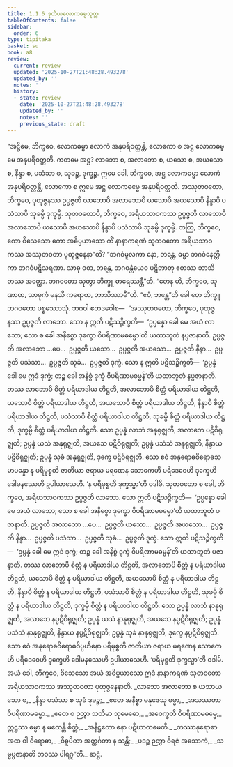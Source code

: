 ```yaml
---
title: 1.1.6 ဒုတိယလောကဓမ္မသုတ္တ
tableOfContents: false
sidebar:
  order: 6
type: tipitaka
basket: su
book: a8
review:
  current: review
  updated: '2025-10-27T21:48:28.493278'
  updated_by: ''
  notes: ''
  history:
  - state: review
    date: '2025-10-27T21:48:28.493278'
    updated_by: ''
    notes: ''
    previous_state: draft
---
```



<ReviewStatus review={frontmatter.review} showDetails={true} />

<HypothesisAnnotation frontmatter={frontmatter} />

<DynamicBreadcrumb />

<Division number="6" book="a8" e="ch" v="17" p="7">

<Paragraph number="39" book="a8">
“အဋ္ဌိမေ, ဘိက္ခဝေ, လောကဓမ္မာ လောကံ အနုပရိဝတ္တန္တိ, လောကော စ အဋ္ဌ လောကဓမ္မေ အနုပရိဝတ္တတိ. ကတမေ အဋ္ဌ? လာဘော စ, အလာဘော စ, ယသော စ, အယသော စ, နိန္ဒာ စ, ပသံသာ စ, သုခဉ္စ, ဒုက္ခဉ္စ. ဣမေ ခေါ, ဘိက္ခဝေ, အဋ္ဌ လောကဓမ္မာ လောကံ အနုပရိဝတ္တန္တိ, လောကော စ ဣမေ အဋ္ဌ လောကဓမ္မေ အနုပရိဝတ္တတိ.
</Paragraph>

<Paragraph number="40" book="a8">
အဿုတဝတော, ဘိက္ခဝေ, ပုထုဇ္ဇနဿ ဥပ္ပဇ္ဇတိ လာဘောပိ အလာဘောပိ ယသောပိ အယသောပိ နိန္ဒာပိ ပသံသာပိ သုခမ္ပိ ဒုက္ခမ္ပိ. သုတဝတောပိ, ဘိက္ခဝေ, အရိယသာဝကဿ ဥပ္ပဇ္ဇတိ လာဘောပိ အလာဘောပိ ယသောပိ အယသောပိ နိန္ဒာပိ ပသံသာပိ သုခမ္ပိ ဒုက္ခမ္ပိ. တတြ, ဘိက္ခဝေ, ကော ဝိသေသော ကော အဓိပ္ပယာသော ကိံ နာနာကရဏံ သုတဝတော အရိယသာဝကဿ အဿုတဝတာ ပုထုဇ္ဇနေနာ”တိ? “ဘဂဝံမူလကာ နော, ဘန္တေ, ဓမ္မာ ဘဂဝံနေတ္တိကာ ဘဂဝံပဋိသရဏာ. သာဓု ဝတ, ဘန္တေ, ဘဂဝန္တံယေဝ ပဋိဘာတု ဧတဿ ဘာသိတဿ အတ္ထော. ဘဂဝတော သုတွာ ဘိက္ခူ ဓာရေဿန္တီ”တိ.
</Paragraph>

<Paragraph number="41" book="a8">
“တေန ဟိ, ဘိက္ခဝေ, သုဏာထ, သာဓုကံ မနသိ ကရောထ, ဘာသိဿာမီ”တိ. “ဧဝံ, ဘန္တေ”တိ ခေါ တေ ဘိက္ခူ ဘဂဝတော ပစ္စဿောသုံ. ဘဂဝါ ဧတဒဝေါစ—  “အဿုတဝတော, ဘိက္ခဝေ, ပုထုဇ္ဇနဿ ဥပ္ပဇ္ဇတိ လာဘော. သော န ဣတိ ပဋိသဉ္စိက္ခတိ—  ‘ဥပ္ပန္နော ခေါ မေ အယံ လာဘော; သော စ ခေါ အနိစ္စော ဒုက္ခော ဝိပရိဏာမဓမ္မော’တိ ယထာဘူတံ နပ္ပဇာနာတိ. ဥပ္ပဇ္ဇတိ အလာဘော …ပေ…  ဥပ္ပဇ္ဇတိ ယသော…  ဥပ္ပဇ္ဇတိ အယသော…  ဥပ္ပဇ္ဇတိ နိန္ဒာ…  ဥပ္ပဇ္ဇတိ ပသံသာ…  ဥပ္ပဇ္ဇတိ သုခံ…  ဥပ္ပဇ္ဇတိ ဒုက္ခံ. သော န ဣတိ ပဋိသဉ္စိက္ခတိ—  ‘ဥပ္ပန္နံ ခေါ မေ ဣဒံ ဒုက္ခံ; တဉ္စ ခေါ အနိစ္စံ ဒုက္ခံ ဝိပရိဏာမဓမ္မန်’တိ ယထာဘူတံ နပ္ပဇာနာတိ.
</Paragraph>

<Paragraph number="42" book="a8">
တဿ လာဘောပိ စိတ္တံ ပရိယာဒါယ တိဋ္ဌတိ, အလာဘောပိ စိတ္တံ ပရိယာဒါယ တိဋ္ဌတိ, ယသောပိ စိတ္တံ ပရိယာဒါယ တိဋ္ဌတိ, အယသောပိ စိတ္တံ ပရိယာဒါယ တိဋ္ဌတိ, နိန္ဒာပိ စိတ္တံ ပရိယာဒါယ တိဋ္ဌတိ, ပသံသာပိ စိတ္တံ ပရိယာဒါယ တိဋ္ဌတိ, သုခမ္ပိ စိတ္တံ ပရိယာဒါယ တိဋ္ဌတိ, ဒုက္ခမ္ပိ စိတ္တံ ပရိယာဒါယ တိဋ္ဌတိ. သော ဥပ္ပန္နံ လာဘံ အနုရုဇ္ဈတိ, အလာဘေ ပဋိဝိရုဇ္ဈတိ; ဥပ္ပန္နံ ယသံ အနုရုဇ္ဈတိ, အယသေ ပဋိဝိရုဇ္ဈတိ; ဥပ္ပန္နံ ပသံသံ အနုရုဇ္ဈတိ, နိန္ဒာယ ပဋိဝိရုဇ္ဈတိ; ဥပ္ပန္နံ သုခံ အနုရုဇ္ဈတိ, ဒုက္ခေ ပဋိဝိရုဇ္ဈတိ. သော ဧဝံ အနုရောဓဝိရောဓသမာပန္နော န ပရိမုစ္စတိ ဇာတိယာ ဇရာယ မရဏေန သောကေဟိ ပရိဒေဝေဟိ ဒုက္ခေဟိ ဒေါမနဿေဟိ ဥပါယာသေဟိ. ‘န ပရိမုစ္စတိ ဒုက္ခသ္မာ’တိ ဝဒါမိ.
</Paragraph>

<Paragraph number="43" book="a8">
သုတဝတော စ ခေါ, ဘိက္ခဝေ, အရိယသာဝကဿ ဥပ္ပဇ္ဇတိ လာဘော. သော ဣတိ ပဋိသဉ္စိက္ခတိ—  ‘ဥပ္ပန္နော ခေါ မေ အယံ လာဘော; သော စ ခေါ အနိစ္စော ဒုက္ခော ဝိပရိဏာမဓမ္မော’တိ ယထာဘူတံ ပဇာနာတိ. ဥပ္ပဇ္ဇတိ အလာဘော …ပေ…  ဥပ္ပဇ္ဇတိ ယသော…  ဥပ္ပဇ္ဇတိ အယသော…  ဥပ္ပဇ္ဇတိ နိန္ဒာ…  ဥပ္ပဇ္ဇတိ ပသံသာ…  ဥပ္ပဇ္ဇတိ သုခံ…  ဥပ္ပဇ္ဇတိ ဒုက္ခံ. သော ဣတိ ပဋိသဉ္စိက္ခတိ—  ‘ဥပ္ပန္နံ ခေါ မေ ဣဒံ ဒုက္ခံ; တဉ္စ ခေါ အနိစ္စံ ဒုက္ခံ ဝိပရိဏာမဓမ္မန်’တိ ယထာဘူတံ ပဇာနာတိ.
</Paragraph>

<Paragraph number="44" book="a8">
တဿ လာဘောပိ စိတ္တံ န ပရိယာဒါယ တိဋ္ဌတိ, အလာဘောပိ စိတ္တံ န ပရိယာဒါယ တိဋ္ဌတိ, ယသောပိ စိတ္တံ န ပရိယာဒါယ တိဋ္ဌတိ, အယသောပိ စိတ္တံ န ပရိယာဒါယ တိဋ္ဌတိ, နိန္ဒာပိ စိတ္တံ န ပရိယာဒါယ တိဋ္ဌတိ, ပသံသာပိ စိတ္တံ န ပရိယာဒါယ တိဋ္ဌတိ, သုခမ္ပိ စိတ္တံ န ပရိယာဒါယ တိဋ္ဌတိ, ဒုက္ခမ္ပိ စိတ္တံ န ပရိယာဒါယ တိဋ္ဌတိ. သော ဥပ္ပန္နံ လာဘံ နာနုရုဇ္ဈတိ, အလာဘေ နပ္ပဋိဝိရုဇ္ဈတိ; ဥပ္ပန္နံ ယသံ နာနုရုဇ္ဈတိ, အယသေ နပ္ပဋိဝိရုဇ္ဈတိ; ဥပ္ပန္နံ ပသံသံ နာနုရုဇ္ဈတိ, နိန္ဒာယ နပ္ပဋိဝိရုဇ္ဈတိ; ဥပ္ပန္နံ သုခံ နာနုရုဇ္ဈတိ, ဒုက္ခေ နပ္ပဋိဝိရုဇ္ဈတိ. သော ဧဝံ အနုရောဓဝိရောဓဝိပ္ပဟီနော ပရိမုစ္စတိ ဇာတိယာ ဇရာယ မရဏေန သောကေဟိ ပရိဒေဝေဟိ ဒုက္ခေဟိ ဒေါမနဿေဟိ ဥပါယာသေဟိ. ‘ပရိမုစ္စတိ ဒုက္ခသ္မာ’တိ ဝဒါမိ. အယံ ခေါ, ဘိက္ခဝေ, ဝိသေသော အယံ အဓိပ္ပယာသော ဣဒံ နာနာကရဏံ သုတဝတော အရိယသာဝကဿ အဿုတဝတာ ပုထုဇ္ဇနေနာတိ.
</Paragraph>

<Paragraph number="45" type="verses" book="a8">
_လာဘော အလာဘော စ ယသာယသော စ,_  
_နိန္ဒာ ပသံသာ စ သုခံ ဒုခဉ္စ;_  
_ဧတေ အနိစ္စာ မနုဇေသု ဓမ္မာ,_  
_အသဿတာ ဝိပရိဏာမဓမ္မာ._  

</Paragraph>

<Paragraph number="46" type="verses" book="a8">
_ဧတေ စ ဉတွာ သတိမာ သုမေဓော,_  
_အဝေက္ခတိ ဝိပရိဏာမဓမ္မေ;_  
ဣဋ္ဌဿ ဓမ္မာ န မထေန္တိ စိတ္တံ,_  
_အနိဋ္ဌတော နော ပဋိဃာတမေတိ._  

</Paragraph>

<Paragraph number="47" type="verses" book="a8">
_တဿာနုရောဓာ အထ ဝါ ဝိရောဓာ,_  
_ဝိဓူပိတာ အတ္ထင်္ဂတာ န သန္တိ;_  
_ပဒဉ္စ ဉတွာ ဝိရဇံ အသောကံ,_  
_သမ္မပ္ပဇာနာတိ ဘဝဿ ပါရဂူ”တိ._  


</Paragraph>
</Division>

<Paragraph number="48" type="center" book="a8">
ဆဋ္ဌံ.
</Paragraph>